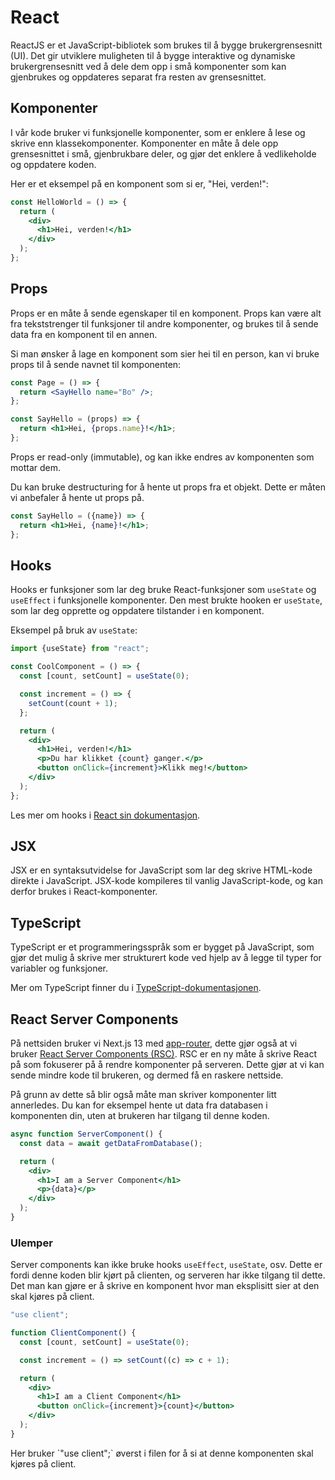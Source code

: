 
# React

ReactJS er et JavaScript-bibliotek som brukes til å bygge brukergrensesnitt (UI). Det gir utviklere muligheten til å bygge interaktive og dynamiske brukergrensesnitt ved å dele dem opp i små komponenter som kan gjenbrukes og oppdateres separat fra resten av grensesnittet.

## Komponenter

I vår kode bruker vi funksjonelle komponenter, som er enklere å lese og skrive enn klassekomponenter. Komponenter en måte å dele opp grensesnittet i små, gjenbrukbare deler, og gjør det enklere å vedlikeholde og oppdatere koden.

Her er et eksempel på en komponent som si er, "Hei, verden!":

```jsx
const HelloWorld = () => {
  return (
    <div>
      <h1>Hei, verden!</h1>
    </div>
  );
};
```

## Props

Props er en måte å sende egenskaper til en komponent. Props kan være alt fra tekststrenger til funksjoner til andre komponenter, og brukes til å sende data fra en komponent til en annen.

Si man ønsker å lage en komponent som sier hei til en person, kan vi bruke props til å sende navnet til komponenten:

```jsx
const Page = () => {
  return <SayHello name="Bo" />;
};

const SayHello = (props) => {
  return <h1>Hei, {props.name}!</h1>;
};
```

<Callout>Props er read-only (immutable), og kan ikke endres av komponenten som mottar dem.</Callout>

<Callout>
  Du kan bruke destructuring for å hente ut props fra et objekt. Dette er måten vi anbefaler å
  hente ut props på.

```jsx
const SayHello = ({name}) => {
  return <h1>Hei, {name}!</h1>;
};
```

</Callout>

## Hooks

Hooks er funksjoner som lar deg bruke React-funksjoner som `useState` og `useEffect` i funksjonelle komponenter. Den mest brukte hooken er `useState`, som lar deg opprette og oppdatere tilstander i en komponent.

Eksempel på bruk av `useState`:

```jsx
import {useState} from "react";

const CoolComponent = () => {
  const [count, setCount] = useState(0);

  const increment = () => {
    setCount(count + 1);
  };

  return (
    <div>
      <h1>Hei, verden!</h1>
      <p>Du har klikket {count} ganger.</p>
      <button onClick={increment}>Klikk meg!</button>
    </div>
  );
};
```


<CodeExample>
  <CoolComponent />
</CodeExample>

Les mer om hooks i [React sin dokumentasjon](https://react.dev/reference/react).

## JSX

JSX er en syntaksutvidelse for JavaScript som lar deg skrive HTML-kode direkte i JavaScript. JSX-kode kompileres til vanlig JavaScript-kode, og kan derfor brukes i React-komponenter.

## TypeScript

TypeScript er et programmeringsspråk som er bygget på JavaScript, som gjør det mulig å skrive mer strukturert kode ved hjelp av å legge til typer for variabler og funksjoner.

Mer om TypeScript finner du i [TypeScript-dokumentasjonen](https://www.typescriptlang.org/docs/).

## React Server Components

På nettsiden bruker vi Next.js 13 med [app-router](https://nextjs.org/docs/app), dette gjør også at vi bruker
[React Server Components (RSC)](https://react.dev/blog/2023/03/22/react-labs-what-we-have-been-working-on-march-2023#react-server-components). RSC er en ny måte å skrive React på som fokuserer på å rendre komponenter på serveren. Dette gjør at vi kan sende mindre kode til brukeren, og dermed få en raskere nettside.

På grunn av dette så blir også måte man skriver komponenter litt annerledes. Du kan for eksempel hente ut data fra databasen i komponenten din, uten at brukeren har tilgang til denne koden.

```jsx
async function ServerComponent() {
  const data = await getDataFromDatabase();

  return (
    <div>
      <h1>I am a Server Component</h1>
      <p>{data}</p>
    </div>
  );
}
```

### Ulemper

Server components kan ikke bruke hooks `useEffect`, `useState`, osv. Dette er fordi denne koden blir kjørt på clienten, og serveren har ikke tilgang til dette. Det man kan gjøre er å skrive en komponent hvor man eksplisitt sier at den skal kjøres på client.

```jsx filename="components/client-component.jsx"
"use client";

function ClientComponent() {
  const [count, setCount] = useState(0);

  const increment = () => setCount((c) => c + 1);

  return (
    <div>
      <h1>I am a Client Component</h1>
      <button onClick={increment}>{count}</button>
    </div>
  );
}
```

<Callout>
  Her bruker `"use client";` øverst i filen for å si at denne komponenten skal kjøres på client.
</Callout>
